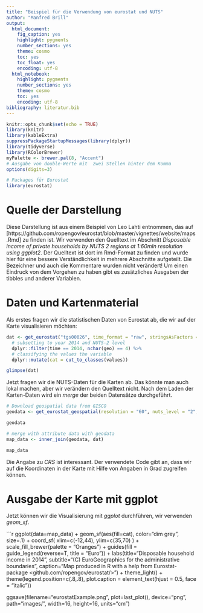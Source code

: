 ```yaml
---
title: "Beispiel für die Verwendung von eurostat und NUTS"
author: "Manfred Brill"
output: 
  html_document: 
    fig_caption: yes
    highlight: pygments
    number_sections: yes
    theme: cosmo
    toc: yes
    toc_float: yes
    encoding: utf-8  
  html_notebook:
    highlight: pygments
    number_sections: yes
    theme: cosmo
    toc: yes
    encoding: utf-8      
bibliography: literatur.bib    
---
```


```r
knitr::opts_chunk$set(echo = TRUE)
library(knitr)
library(kableExtra)
suppressPackageStartupMessages(library(dplyr))
library(tidyverse)
library(RColorBrewer)
myPalette <- brewer.pal(8, "Accent")
# Ausgabe von double-Werte mit  zwei Stellen hinter dem Komma
options(digits=3)

# Packages für Eurostat
library(eurostat)
```


# Quelle der Darstellung
Diese Darstellung ist aus einem Beispiel von Leo Lahti
entnommen, das auf 
[https://github.com/ropengov/eurostat/blob/master/vignettes/website/maps.Rmd] zu finden ist.
Wir verwenden den Quelltext im Abschnitt
*Disposable income of private households by NUTS 2 regions at
1:60mln resolution using ggplot2*. Der Quelltext ist dort im Rmd-Format
zu finden und wurde hier für eine bessere Verständlichkeit in mehrere
Abschnitte aufgeteilt. Die Bezeichner und auch die Kommentare wurden nicht verändert!
Um einen Eindruck von dem Vorgehen zu haben gibt es zusätzliches Ausgaben
der tibbles und anderer Variablen.

# Daten und Kartenmaterial
Als erstes fragen wir die statistischen Daten von Eurostat ab, die wir auf
der Karte visualisieren möchten:

```r
dat <- get_eurostat("tgs00026", time_format = "raw", stringsAsFactors = FALSE) %>% 
  # subsetting to year 2014 and NUTS-2 level
  dplyr::filter(time == 2014, nchar(geo) == 4) %>% 
  # classifying the values the variable
  dplyr::mutate(cat = cut_to_classes(values))

glimpse(dat)
```

Jetzt fragen wir die NUTS-Daten für die Karten ab. Das könnte man auch lokal machen,
aber wir verändern den Quelltext nicht. Nach dem Laden der Karten-Daten 
wird ein *merge* der beiden Datensätze durchgeführt.

```r
# Download geospatial data from GISCO
geodata <- get_eurostat_geospatial(resolution = "60", nuts_level = "2", year = 2013)

geodata

# merge with attribute data with geodata
map_data <- inner_join(geodata, dat)

map_data
```

Die Angabe zu *CRS* ist interessant. Der verwendete Code gibt an, dass wir auf die Koordinaten
in der Karte mit Hilfe von Angaben in Grad zugreifen können.

# Ausgabe der Karte mit ggplot
Jetzt können wir die Visualisierung mit *ggplot* durchführen, wir verwenden *geom_sf*.

```r
ggplot(data=map_data) + 
  geom_sf(aes(fill=cat),
          color="dim grey", 
          size=.1) + 
  coord_sf(
    xlim=c(-12,44), 
    ylim=c(35,70)
  )  +
  scale_fill_brewer(palette = "Oranges") +
  guides(fill = guide_legend(reverse=T, title = "Euro")) +
  labs(title="Disposable household income in 2014",
       subtitle="(C) EuroGeographics for the administrative boundaries",
       caption="Map produced in R with a help from Eurostat-package <github.com/ropengov/eurostat/>") +
  theme_light() + 
  theme(legend.position=c(.8,.8),
        plot.caption = element_text(hjust = 0.5, 
                                    face = "italic")) 

ggsave(filename="eurostatExample.png", plot=last_plot(), 
       device="png",
       path="images/", 
       width=16, height=16, units="cm")